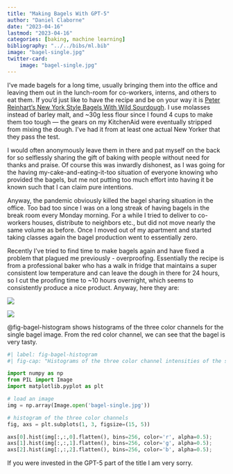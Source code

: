 ```yaml
---
title: "Making Bagels With GPT-5"
author: "Daniel Claborne"
date: "2023-04-16"
lastmod: "2023-04-16"
categories: [baking, machine learning]
bibliography: "../../bibs/ml.bib"
image: "bagel-single.jpg"
twitter-card:
    image: "bagel-single.jpg"
---
```


I've made bagels for a long time, usually bringing them into the office and leaving them out in the lunch-room for co-workers, interns, and others to eat them.  If you'd just like to have the recipe and be on your way it is [Peter Reinhart's New York Style Bagels With Wild Sourdough](https://honestcooking.com/peter-reinharts-new-york-style-bagels-wild-sourdough/).  I use molasses instead of barley malt, and ~30g less flour since I found 4 cups to make them too tough &mdash; the gears on my KitchenAid were eventually stripped from mixing the dough.  I've had it from at least one actual New Yorker that they pass the test.

I would often anonymously leave them in there and pat myself on the back for so selflessly sharing the gift of baking with people without need for thanks and praise.  Of course this was inwardly dishonest, as I was going for the having my-cake-and-eating-it-too situation of everyone knowing who provided the bagels, but me not putting too much effort into having it be known such that I can claim pure intentions.  

Anyway, the pandemic obviously killed the bagel sharing situation in the office.  Too bad too since I was on a long streak of having bagels in the break room every Monday morning.  For a while I tried to deliver to co-workers houses, distribute to neighbors etc., but did not move nearly the same volume as before.  Once I moved out of my apartment and started taking classes again the bagel production went to essentially zero.

Recently I've tried to find time to make bagels again and have fixed a problem that plagued me previously - overproofing.  Essentially the recipe is from a professional baker who has a walk in fridge that maintains a super consistent low temperature and can leave the dough in there for 24 hours, so I cut the proofing time to ~10 hours overnight, which seems to consistently produce a nice product.  Anyway, here they are:

![](bagel-single.jpg)

![](bagel-sheet.jpg)

@fig-bagel-histogram shows histograms of the three color channels for the single bagel image.  From the red color channel, we can see that the bagel is very tasty.

```python
#| label: fig-bagel-histogram
#| fig-cap: "Histograms of the three color channel intensities of the single bagel image."

import numpy as np
from PIL import Image
import matplotlib.pyplot as plt

# load an image
img = np.array(Image.open('bagel-single.jpg'))

# histogram of the three color channels
fig, axs = plt.subplots(1, 3, figsize=(15, 5))

axs[0].hist(img[:,:,0].flatten(), bins=256, color='r', alpha=0.5);
axs[1].hist(img[:,:,1].flatten(), bins=256, color='g', alpha=0.5);
axs[2].hist(img[:,:,2].flatten(), bins=256, color='b', alpha=0.5);
```

If you were invested in the GPT-5 part of the title I am very sorry.